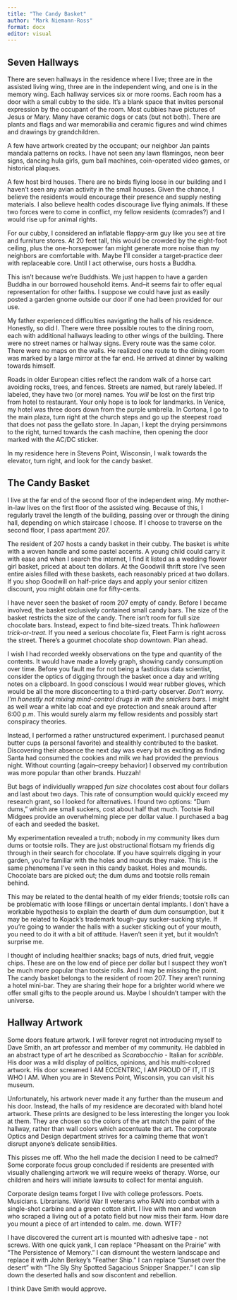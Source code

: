 ```yaml
---
title: "The Candy Basket"
author: "Mark Niemann-Ross"
format: docx
editor: visual
---
```


## Seven Hallways

There are seven hallways in the residence where I live; three are in the assisted living wing, three are in the independent wing, and one is in the memory wing. Each hallway services six or more rooms. Each room has a door with a small cubby to the side. It's a blank space that invites personal expression by the occupant of the room. Most cubbies have pictures of Jesus or Mary. Many have ceramic dogs or cats (but not both). There are plants and flags and war memorabilia and ceramic figures and wind chimes and drawings by grandchildren.

A few have artwork created by the occupant; our neighbor Jan paints mandala patterns on rocks. I have not seen any lawn flamingos, neon beer signs, dancing hula girls, gum ball machines, coin-operated video games, or historical plaques.

A few host bird houses. There are no birds flying loose in our building and I haven't seen any avian activity in the small houses. Given the chance, I believe the residents would encourage their presence and supply nesting materials. I also believe health codes discourage live flying animals. If these two forces were to come in conflict, my fellow residents (comrades?) and I would rise up for animal rights.

For our cubby, I considered an inflatable flappy-arm guy like you see at tire and furniture stores. At 20 feet tall, this would be crowded by the eight-foot ceiling, plus the one-horsepower fan might generate more noise than my neighbors are comfortable with. Maybe I'll consider a target-practice deer with replaceable core. Until I act otherwise, ours hosts a Buddha.

This isn't because we're Buddhists. We just happen to have a garden Buddha in our borrowed household items. And--it seems fair to offer equal representation for other faiths. I suppose we could have just as easily posted a garden gnome outside our door if one had been provided for our use.

My father experienced difficulties navigating the halls of his residence. Honestly, so did I. There were three possible routes to the dining room, each with additional hallways leading to other wings of the building. There were no street names or hallway signs. Every route was the same color. There were no maps on the walls. He realized one route to the dining room was marked by a large mirror at the far end. He arrived at dinner by walking towards himself.

Roads in older European cities reflect the random walk of a horse cart avoiding rocks, trees, and fences. Streets are named, but rarely labeled. If labeled, they have two (or more) names. You *will* be lost on the first trip from hotel to restaurant. Your only hope is to look for landmarks. In Venice, my hotel was three doors down from the purple umbrella. In Cortona, I go to the main plaza, turn right at the church steps and go up the steepest road that does not pass the gellato store. In Japan, I kept the drying persimmons to the right, turned towards the cash machine, then opening the door marked with the AC/DC sticker.

In my residence here in Stevens Point, Wisconsin, I walk towards the elevator, turn right, and look for the candy basket.

## The Candy Basket

I live at the far end of the second floor of the independent wing. My mother-in-law lives on the first floor of the assisted wing. Because of this, I regularly travel the length of the building, passing over or through the dining hall, depending on which staircase I choose. If I choose to traverse on the second floor, I pass apartment 207.

The resident of 207 hosts a candy basket in their cubby. The basket is white with a woven handle and some pastel accents. A young child could carry it with ease and when I search the internet, I find it listed as a wedding flower girl basket, priced at about ten dollars. At the Goodwill thrift store I've seen entire aisles filled with these baskets, each reasonably priced at two dollars. If you shop Goodwill on half-price days and apply your senior citizen discount, you might obtain one for fifty-cents.

I have never seen the basket of room 207 empty of candy. Before I became involved, the basket exclusively contained small candy bars. The size of the basket restricts the size of the candy. There isn't room for full size chocolate bars. Instead, expect to find bite-sized treats. Think *halloween trick-or-treat.* If you need a serious chocolate fix, Fleet Farm is right across the street. There's a gourmet chocolate shop downtown. Plan ahead.

I wish I had recorded weekly observations on the type and quantity of the contents. It would have made a lovely graph, showing candy consumption over time. Before you fault me for not being a fastidious data scientist, consider the optics of digging through the basket once a day and writing notes on a clipboard. In good conscious I would wear rubber gloves, which would be all the more disconcerting to a third-party observer. *Don't worry. I'm honestly not mixing mind-control drugs in with the snickers bars.* I might as well wear a white lab coat and eye protection and sneak around after 6:00 p.m. This would surely alarm my fellow residents and possibly start conspiracy theories.

Instead, I performed a rather unstructured experiment. I purchased peanut butter cups (a personal favorite) and stealithly contributed to the basket. Discovering their absence the next day was every bit as exciting as finding Santa had consumed the cookies and milk we had provided the previous night. Without counting (again--creepy behavior) I observed my contribution was more popular than other brands. Huzzah!

But bags of individually wrapped *fun size* chocolates cost about four dollars and last about two days. This rate of consumption would quickly exceed my research grant, so I looked for alternatives. I found two options: "Dum dums," which are small suckers, cost about half that much. Tootsie Roll Midgees provide an overwhelming piece per dollar value. I purchased a bag of each and seeded the basket.

My experimentation revealed a truth; nobody in my community likes dum dums or tootsie rolls. They are just obstructional flotsam my friends dig through in their search for chocolate. If you have squirrels digging in your garden, you're familiar with the holes and mounds they make. This is the same phenomena I've seen in this candy basket. Holes and mounds. Chocolate bars are picked out; the dum dums and tootsie rolls remain behind.

This may be related to the dental health of my elder friends; tootsie rolls can be problematic with loose fillings or uncertain dental implants. I don't have a workable hypothesis to explain the dearth of dum dum consumption, but it may be related to Kojack's trademark tough-guy sucker-sucking style. If you're going to wander the halls with a sucker sticking out of your mouth, you need to do it with a bit of attitude. Haven't seen it yet, but it wouldn't surprise me.

I thought of including healthier snacks; bags of nuts, dried fruit, veggie chips. These are on the low end of piece per dollar but I suspect they won't be much more popular than tootsie rolls. And I may be missing the point. The candy basket belongs to the resident of room 207. They aren't running a hotel mini-bar. They are sharing their hope for a brighter world where we offer small gifts to the people around us. Maybe I shouldn't tamper with the universe.

## Hallway Artwork

Some doors feature artwork. I will forever regret not introducing myself to Dave Smith, an art professor and member of my community. He dabbled in an abstract type of art he described as *Scarabocchio* - Italian for *scribble*. His door was a wild display of politics, opinions, and his multi-colored artwork. His door screamed I AM ECCENTRIC, I AM PROUD OF IT, IT IS WHO I AM. When you are in Stevens Point, Wisconsin, you can visit his museum.

Unfortunately, his artwork never made it any further than the museum and his door. Instead, the halls of my residence are decorated with bland hotel artwork. These prints are designed to be less interesting the longer you look at them. They are chosen so the colors of the art match the paint of the hallway, rather than wall colors which accentuate the art. The corporate Optics and Design department strives for a calming theme that won't disrupt anyone's delicate sensibilities. 

This pisses me off. Who the hell made the decision I need to be calmed? Some corporate focus group concluded if residents are presented with visually challenging artwork we will require weeks of therapy. Worse, our children and heirs will initiate lawsuits to collect for mental anguish. 

Corporate design teams forget I live with college professors. Poets. Musicians. Librarians. World War II veterans who RAN into combat with a single-shot carbine and a green cotton shirt. I live with men and women who scraped a living out of a potato field but now miss their farm. How dare you mount a piece of art intended to calm. me. down. WTF?

I have discovered the current art is mounted with adhesive tape - not screws. With one quick yank, I can replace "Pheasant on the Prairie" with "The Persistence of Memory." I can dismount the western landscape and replace it with John Berkey's "Feather Ship." I can replace "Sunset over the desert" with "The Sly Shy Spotted Sagacious Snipper Snapper." I can slip down the deserted halls and sow discontent and rebellion.

I think Dave Smith would approve.
